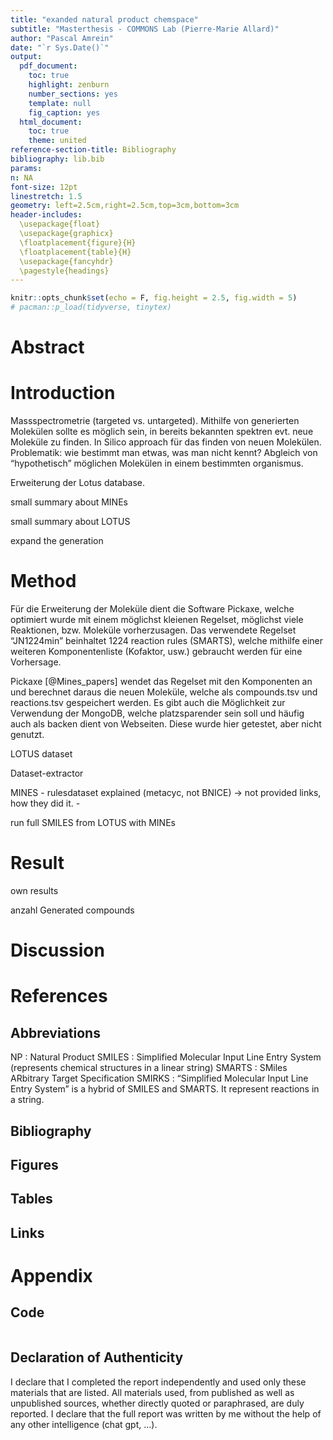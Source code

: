 ```yaml
---
title: "exanded natural product chemspace"
subtitle: "Masterthesis - COMMONS Lab (Pierre-Marie Allard)"
author: "Pascal Amrein"
date: "`r Sys.Date()`"
output:
  pdf_document:
    toc: true
    highlight: zenburn
    number_sections: yes
    template: null
    fig_caption: yes
  html_document:
    toc: true
    theme: united
reference-section-title: Bibliography
bibliography: lib.bib
params:
n: NA
font-size: 12pt
linestretch: 1.5
geometry: left=2.5cm,right=2.5cm,top=3cm,bottom=3cm
header-includes:
  \usepackage{float}
  \usepackage{graphicx}
  \floatplacement{figure}{H}
  \floatplacement{table}{H}
  \usepackage{fancyhdr}
  \pagestyle{headings}
---
```


```r
knitr::opts_chunk$set(echo = F, fig.height = 2.5, fig.width = 5)
# pacman::p_load(tidyverse, tinytex)
```

\pagenumbering{gobble}
\pagebreak

\pagenumbering{arabic}




# Abstract {-}



# Introduction
Massspectrometrie (targeted vs. untargeted). 
Mithilfe von generierten Molekülen sollte es möglich sein, in bereits bekannten spektren evt. neue Moleküle zu finden.
In Silico approach für das finden von neuen Molekülen.
Problematik: wie bestimmt man etwas, was man nicht kennt? Abgleich von "hypothetisch" möglichen Molekülen in einem bestimmten organismus.



Erweiterung der Lotus database.




small summary about MINEs

small summary about LOTUS

expand the generation


# Method
Für die Erweiterung der Moleküle dient die Software Pickaxe, welche optimiert wurde mit einem möglichst kleienen Regelset, möglichst viele Reaktionen, bzw. Moleküle vorherzusagen. 
Das verwendete Regelset "JN1224min" beinhaltet 1224 reaction rules (SMARTS), welche mithilfe einer weiteren Komponentenliste (Kofaktor, usw.) gebraucht werden für eine Vorhersage.

Pickaxe [@Mines_papers] wendet das Regelset mit den Komponenten an und berechnet daraus die neuen Moleküle, welche als compounds.tsv und reactions.tsv gespeichert werden. Es gibt auch die Möglichkeit zur Verwendung der MongoDB, welche platzsparender sein soll und häufig auch als backen dient von Webseiten. Diese wurde hier getestet, aber nicht genutzt.




LOTUS dataset

Dataset-extractor

MINES
- rulesdataset explained (metacyc, not BNICE) -> not provided links, how they did it.
- 

run full SMILES from LOTUS with MINEs


# Result

own results

anzahl Generated compounds


# Discussion



# References

## Abbreviations
NP : Natural Product
SMILES : Simplified Molecular Input Line Entry System (represents chemical structures in a linear string)
SMARTS : SMiles ARbitrary Target Specification
SMIRKS : "Simplified Molecular Input Line Entry System" is a hybrid of SMILES and SMARTS. It represent reactions in a string.


## Bibliography
<div id="refs"></div>

\tableofcontents

## Figures
\listoffigures

## Tables
\listoftables
\pagebreak

\clearpage

## Links


# Appendix {-}

## Code {-}
```r
```


## Declaration of Authenticity {-}
I declare that I completed the report independently and used only these materials that are
listed. All materials used, from published as well as unpublished sources, whether directly quoted or
paraphrased, are duly reported. 
I declare that the full report was written by me without the help of any other intelligence (chat gpt, ...).
